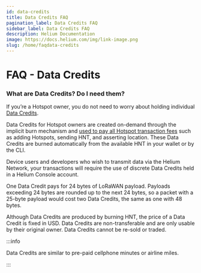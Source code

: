 ```yaml
---
id: data-credits
title: Data Credits FAQ
pagination_label: Data Credits FAQ
sidebar_label: Data Credits FAQ
description: Helium Documentation
image: https://docs.helium.com/img/link-image.png
slug: /home/faqdata-credits
---
```


# FAQ - Data Credits

### What are Data Credits? Do I need them?

If you’re a Hotspot owner, you do not need to worry about holding individual
[Data Credits](/hnt-token#data-credits-and-burn-and-mint-economics).

Data Credits for Hotspot owners are created on-demand through the implicit burn mechanism and
[used to pay all Hotspot transaction fees](/network-iot/transaction-fees/#transaction-fees) such as
adding Hotspots, sending HNT, and asserting location. These Data Credits are burned automatically
from the available HNT in your wallet or by the CLI.

Device users and developers who wish to transmit data via the Helium Network, your transactions will
require the use of discrete Data Credits held in a Helium Console account.

One Data Credit pays for 24 bytes of LoRaWAN payload. Payloads exceeding 24 bytes are rounded up to
the next 24 bytes, so a packet with a 25-byte payload would cost two Data Credits, the same as one
with 48 bytes.

Although Data Credits are produced by burning HNT, the price of a Data Credit is fixed in USD. Data
Credits are non-transferable and are only usable by their original owner. Data Credits cannot be
re-sold or traded.

:::info

Data Credits are similar to pre-paid cellphone minutes or airline miles.

:::
